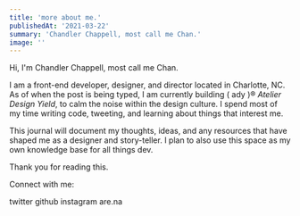 ```yaml
---
title: 'more about me.'
publishedAt: '2021-03-22'
summary: 'Chandler Chappell, most call me Chan.'
image: ''
---
```


Hi, I'm Chandler Chappell, most call me Chan.

I am a front-end developer, designer, and director located in Charlotte, NC. As of when the post is being typed, I am currently building ( ady )® _Atelier Design Yield_, to calm the noise within the design culture.
I spend most of my time writing code, tweeting, and learning about things that interest me.

This journal will document my thoughts, ideas, and any resources that have shaped me as a designer and story-teller. I plan to also use this space as my own knowledge base for all things dev.

Thank you for reading this.

Connect with me:

<BlogFlex>
  <BlogLink href="https://twitter.com/chv_ndler">twitter</BlogLink>
  <BlogLink href="https://github.com/chvndler">github</BlogLink>
  <BlogLink href="https://instagram.com/chv.ndler">instagram</BlogLink>
  <BlogLink href="https://are.na/chvndler-ch">are.na</BlogLink>
</BlogFlex>
